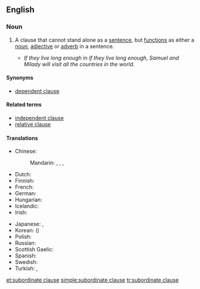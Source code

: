 ==English==

===Noun===
{{en-noun|head=[[subordinate]] [[clause]]}}

# {{context|grammar|lang=en}} A clause that cannot stand alone as a [[sentence]], but [[function]]s as either a [[noun]], [[adjective]] or [[adverb]] in a sentence.
#* ''If they live long enough'' in ''If they live long enough, Samuel and Milady will visit all the countries in the world.''

====Synonyms====
* [[dependent clause]]

====Related terms====
* [[independent clause]]
* [[relative clause]]

====Translations====
{{trans-top|a clause that cannot stand alone}}
* Chinese:
*: Mandarin: {{t|cmn|從屬小句|sc=Hani}}, {{t|cmn|从属小句|tr=cóngshǔ xiǎojù|sc=Hani}}, {{t|cmn|從句|sc=Hani}}, {{t|cmn|从句|tr=cóngjù|sc=Hani}}
* Dutch: {{t+|nl|bijzin|m}}
* Finnish: {{t-|fi|sivulause}}
* French: {{t-|fr|proposition subordonnée|f}}
* German: {{t+|de|Nebensatz|m}}
* Hungarian: {{t-|hu|alárendelt mondat}}
* Icelandic: {{t-|is|aukasetning|f}}
* Irish: {{t-|ga|fochlásal|m}}
{{trans-mid}}
* Japanese: {{t-|ja|従属節|tr=じゅうぞくせつ, jūzokusetsu}}, {{t-|ja|付属節|tr=ふぞくせつ, fuzokusetsu|sc=Jpan}}
* Korean: {{t+|ko|종속절|tr=jongsokjeol|sc=Kore}} ({{t+|ko|從屬節|sc=Kore}})
* Polish: {{t+|pl|zdanie podrzędne|n}}
* Russian: {{t-|ru|придаточное предложение|n|tr=pridátočnoje predložénije|sc=Cyrl}}
* Scottish Gaelic: {{t-|gd|fo-chlàs|m}}
* Spanish: {{t+|es|oración subordinada|f}}
* Swedish: {{t+|sv|bisats|c}}
* Turkish: {{t+|tr|yan cümle}}, {{t+|tr|yan tümce}}
{{trans-bottom}}

[[et:subordinate clause]]
[[simple:subordinate clause]]
[[tr:subordinate clause]]